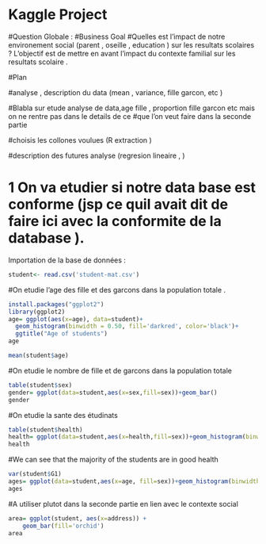# Kaggle Project

#Question Globale :
#Business Goal 
#Quelles est l'impact de notre environement social (parent , oseille , education ) sur  les resultats  scolaires ? L'objectif est de mettre en avant l'impact du contexte familial sur les resultats scolaire . 


#Plan 

#analyse , description du data (mean , variance, fille garcon, etc )

#Blabla sur etude analyse de data,age fille , proportion fille garcon etc mais on ne rentre pas dans le details de ce 
#que l'on veut faire dans la seconde partie   

#choisis les collones voulues (R extraction ) 

#description des futures analyse (regresion lineaire , )




# 1 On va etudier si notre data base est conforme (jsp ce quil avait dit de faire ici avec la conformite de la database ).

Importation de la base de données :

```r
student<- read.csv('student-mat.csv')
```


#On etudie l'age  des fille et des garcons dans la population totale .

```r

install.packages("ggplot2")
library(ggplot2)
age= ggplot(aes(x=age), data=student)+
  geom_histogram(binwidth = 0.50, fill='darkred', color='black')+
  ggtitle("Age of students")
age

mean(student$age)
```


#On etudie le nombre de fille et de garcons dans la population totale 

```r
table(student$sex)
gender= ggplot(data=student,aes(x=sex,fill=sex))+geom_bar()
gender
```
#On etudie la sante des étudinats 

```r
table(student$health)
health= ggplot(data=student,aes(x=health,fill=sex))+geom_histogram(binwidth=0.5, fill='salmon')
health
```
#We can see that the majority of the students are in good health


```r
var(student$G1)
ages= ggplot(data=student,aes(x=age, fill=sex))+geom_histogram(binwidth=0.50)
ages
```


#A utiliser plutot dans la seconde partie en lien avec le contexte social 

```r
area= ggplot(student, aes(x=address)) +
    geom_bar(fill='orchid')
area 
```

